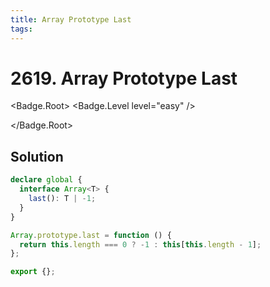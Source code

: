 ```yaml
---
title: Array Prototype Last
tags:
---
```


# 2619. Array Prototype Last

<Badge.Root>
<Badge.Level level="easy" />

</Badge.Root>

## Solution

```typescript filename="solution.ts" copy
declare global {
  interface Array<T> {
    last(): T | -1;
  }
}

Array.prototype.last = function () {
  return this.length === 0 ? -1 : this[this.length - 1];
};

export {};
```

<ProblemLink
  codingSite="leetcode"
  href="https://leetcode.com/problems/array-prototype-last"
  title="Array Prototype Last"
/>
